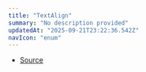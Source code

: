```yaml
---
title: "TextAlign"
summary: "No description provided"
updatedAt: "2025-09-21T23:22:36.542Z"
navIcon: "enum"
---
```



<Table data={{ headers: [{"content":"Member","key":"member","sortable":true},{"content":"Type","key":"type","sortable":true}], rows: [["Center","'center'"],["End","'end'"],["Left","'left'"],["Right","'right'"],["Start","'start'"]] }} />


- [Source](https://github.com/NMMTY/LazyCanvas/blob/ba4be40168e49b0348ae523995fc10eec8149d6c/packages/lazycanvas/src/types/enum.ts#L44)
